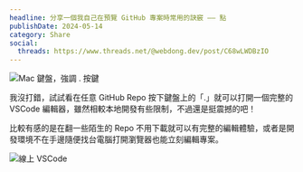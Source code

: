 ```yaml
---
headline: 分享一個我自己在預覽 GitHub 專案時常用的訣竅 —— 點
publishDate: 2024-05-14
category: Share
social:
  threads: https://www.threads.net/@webdong.dev/post/C68wLWDBzIO
---
```


![Mac 鍵盤，強調 . 按鍵](./keyboard-dot.webp)

我沒打錯，試試看在任意 GitHub Repo 按下鍵盤上的「.」就可以打開一個完整的 VSCode 編輯器，雖然相較本地開發有些限制，不過還是挺震撼的吧！

比較有感的是在翻一些陌生的 Repo 不用下載就可以有完整的編輯體驗，或者是開發環境不在手邊隨便找台電腦打開瀏覽器也能立刻編輯專案。

![線上 VSCode](./online-vscode.webp)
